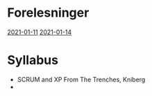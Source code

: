 = Forelesninger =
[[2021-01-11]]
[[2021-01-14]]

= Syllabus =
* SCRUM and XP From The Trenches, Kniberg
* <title>, Sommerville

== Kniberg ==
* Part Two: How we do product backlogs
* Part Three: How we prepare for sprint planning
* Part Four: How we do sprint planning
* Part Five: How we communicate sprints
* Part Six: How we do sprint backlogs
* Part Seven: How we arragne the team room
* Part Eight: How we do daily scrums
* Part Nine: How we do sprint demos
* Part Ten: How we do sprint retrospectives
* Part Thirteen: How we combine Scrum with XP
* Part Fourteen: How we do testing
* Part Sixteen: How we handle geographically distributed teams

== Sommerville ==

| Chapter | Title                                    | Syllabus         |
|---------|------------------------------------------|------------------|
| 1       | [[Introduction]]                         | All              |
| 2       | [[Software Process]]                     | All              |
| 3       | Agile Software Development               | All except 3.4   |
| 6       | Architectural Design                     | All              |
| 8       | Release testing                          | All except 8.3.3 |
| 22      | Teamwork                                 | All              |
| 23.4    | Agile Planning                           | All              |
| 24.4    | Quality Management and Agile Development | All              |
